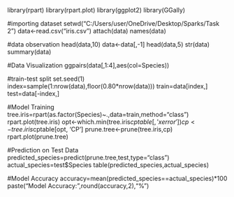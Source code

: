 library(rpart)
library(rpart.plot)
library(ggplot2)
library(GGally)

#importing dataset
setwd("C:/Users/user/OneDrive/Desktop/Sparks/Task 2")
data<-read.csv("iris.csv")
attach(data)
names(data)

#data observation
head(data,10)
data<-data[,-1]
head(data,5)
str(data)
summary(data)

#Data Visualization
ggpairs(data[,1:4],aes(col=Species))

#train-test split
set.seed(1)
index=sample(1:nrow(data),floor(0.80*nrow(data)))
train=data[index,]
test=data[-index,]

#Model Training
tree.iris=rpart(as.factor(Species)~.,data=train,method="class")
rpart.plot(tree.iris)
opt<-which.min(tree.iris$cptable[,'xerror'])
cp <-tree.iris$cptable[opt, 'CP']
prune.tree<-prune(tree.iris,cp)
rpart.plot(prune.tree)

#Prediction on Test Data
predicted_species=predict(prune.tree,test,type="class")
actual_species=test$Species
table(predicted_species,actual_species)

#Model Accuracy
accuracy=mean(predicted_species==actual_species)*100
paste("Model Accuracy:",round(accuracy,2),"%")






